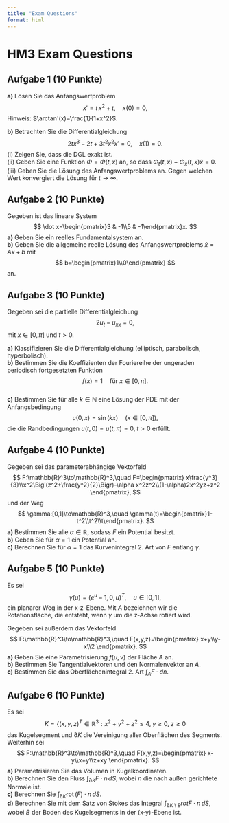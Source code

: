 ```yaml
---
title: "Exam Questions"
format: html
---
```


# HM3 Exam Questions

## Aufgabe 1 (10 Punkte)

**a)** Lösen Sie das Anfangswertproblem  
$$
x' = t\,x^2 + t,\quad x(0)=0,
$$
Hinweis: $\arctan'(x)=\frac{1}{1+x^2}$.

**b)** Betrachten Sie die Differentialgleichung
$$
2tx^3-2t+3t^2x^2x'=0,\quad x(1)=0.
$$
(i) Zeigen Sie, dass die DGL exakt ist.  
(ii) Geben Sie eine Funktion $\Phi=\Phi(t,x)$ an, so dass $\Phi_t(t,x)+\Phi_x(t,x)\dot x=0$.  
(iii) Geben Sie die Lösung des Anfangswertproblems an. Gegen welchen Wert konvergiert die Lösung für $t \rightarrow \infty$.

## Aufgabe 2 (10 Punkte)

Gegeben ist das lineare System
$$
\dot x=\begin{pmatrix}3 & -1\\5 & -1\end{pmatrix}x.
$$
**a)** Geben Sie ein reelles Fundamentalsystem an.  
**b)** Geben Sie die allgemeine reelle Lösung des Anfangswertproblems $\dot x=Ax+b$ mit  
$$
b=\begin{pmatrix}1\\0\end{pmatrix}
$$
an.

## Aufgabe 3 (10 Punkte)

Gegeben sei die partielle Differentialgleichung
$$
2u_t-u_{xx}=0,
$$
mit $x\in[0,\pi]$ und $t>0$.

**a)** Klassifizieren Sie die Differentialgleichung (elliptisch, parabolisch, hyperbolisch).  
**b)** Bestimmen Sie die Koeffizienten der Fouriereihe der ungeraden periodisch fortgesetzten Funktion  
$$
f(x)=1\quad \text{für } x\in [0,\pi].
$$  
**c)** Bestimmen Sie für alle $k\in\mathbb{N}$ eine Lösung der PDE mit der Anfangsbedingung
$$
u(0,x)=\sin(kx)\quad (x\in[0,\pi]),
$$
die die Randbedingungen $u(t,0)=u(t,\pi)=0,\;t>0$ erfüllt.

## Aufgabe 4 (10 Punkte)

Gegeben sei das parameterabhängige Vektorfeld 
$$
F:\mathbb{R}^3\to\mathbb{R}^3,\quad F=\begin{pmatrix} x\frac{y^3}{3}\\x^2\Bigl(z^2+\frac{y^2}{2}\Bigr)-\alpha x^2z^2\\(1-\alpha)2x^2yz+z^2 \end{pmatrix},
$$
und der Weg
$$
\gamma:[0,1]\to\mathbb{R}^3,\quad \gamma(t)=\begin{pmatrix}1-t^2\\t^2\\t\end{pmatrix}.
$$
**a)** Bestimmen Sie alle $\alpha\in\mathbb{R}$, sodass $F$ ein Potential besitzt.  
**b)** Geben Sie für $\alpha=1$ ein Potential an.  
**c)** Berechnen Sie für $\alpha=1$ das Kurvenintegral 2. Art von $F$ entlang $\gamma$.

## Aufgabe 5 (10 Punkte)

Es sei 
$$
\gamma(u)=(e^u-1,0,u)^T,\quad u\in[0,1],
$$
ein planarer Weg in der x‑z-Ebene. Mit $A$ bezeichnen wir die Rotationsfläche, die entsteht, wenn $\gamma$ um die z‑Achse rotiert wird.

Gegeben sei außerdem das Vektorfeld 
$$
F:\mathbb{R}^3\to\mathbb{R}^3,\quad F(x,y,z)=\begin{pmatrix} x+y\\y-x\\2 \end{pmatrix}.
$$
**a)** Geben Sie eine Parametrisierung $f(u,v)$ der Fläche $A$ an.  
**b)** Bestimmen Sie Tangentialvektoren und den Normalenvektor an $A$.  
**c)** Bestimmen Sie das Oberflächenintegral 2. Art $\int_A F\cdot dn$.

## Aufgabe 6 (10 Punkte)

Es sei 
$$
K=\{(x,y,z)^T\in\mathbb{R}^3 : x^2+y^2+z^2\leq4,\; y\geq0,\; z\geq0
$$
das Kugelsegment und $\partial K$ die Vereinigung aller Oberflächen des Segments.  
Weiterhin sei 
$$
F:\mathbb{R}^3\to\mathbb{R}^3,\quad F(x,y,z)=\begin{pmatrix} x-y\\x+y\\z+xy \end{pmatrix}.
$$
**a)** Parametrisieren Sie das Volumen in Kugelkoordinaten.  
**b)** Berechnen Sie den Fluss $\int_{\partial K}F\cdot n\,dS$, wobei $n$ die nach außen gerichtete Normale ist.  
**c)** Berechnen Sie $\int_{\partial K}\operatorname{rot}(F)\cdot n\,dS$.  
**d)** Berechnen Sie mit dem Satz von Stokes das Integral $\int_{\partial K\setminus B}rot F\cdot n\,dS$, wobei $B$ der Boden des Kugelsegments in der (x‑y)-Ebene ist.
